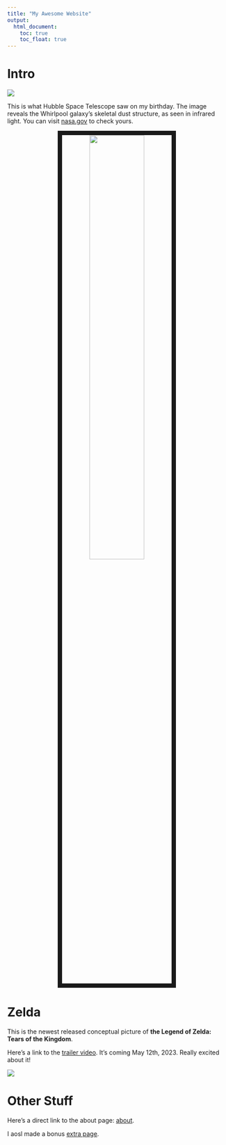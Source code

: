 ```yaml
---
title: "My Awesome Website"
output: 
  html_document:
    toc: true
    toc_float: true
---
```


# Intro

![](https://media.giphy.com/media/drXGoW1iudhKw/giphy.gif)

This is what Hubble Space Telescope saw on my birthday. The image reveals the Whirlpool galaxy's skeletal dust structure, as seen in infrared light. You can visit [nasa.gov](https://www.nasa.gov/content/goddard/what-did-hubble-see-on-your-birthday) to check yours.

<center>
<img src = "images/december-2-2005.jpg" style="width:50%; border:10px solid">
</center>

# Zelda

This is the newest released conceptual picture of **the Legend of Zelda: Tears of the Kingdom**.

Here's a link to the [trailer video](https://www.youtube.com/watch?v=2SNF4M_v7wc). It's coming May 12th, 2023. Really excited about it!

![](images/tears_of_kingdom.jpg)

# Other Stuff

Here's a direct link to the about page: [about](about.html).

I aosl made a bonus [extra page](extra_page.html).
